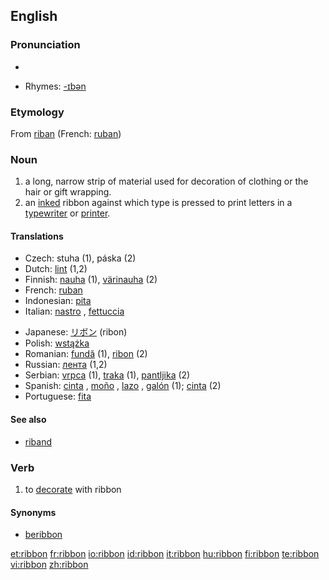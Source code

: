 ==English==
{{wikipedia}}

===Pronunciation===
*{{audio|en-us-ribbon.ogg|Audio (US)}}

*Rhymes: [[Rhymes:English:-ɪbən|-ɪbən]]

===Etymology===
From {{OF.}} [[riban]] (French: [[ruban]])

===Noun===
{{en-noun}}

# a long, narrow strip of material used for decoration of clothing or the hair or gift wrapping.
# an [[inked]] ribbon against which type is pressed to print letters in a [[typewriter]] or [[printer]].

====Translations====
{{top}}
*Czech: stuha (1), páska (2)
*Dutch: [[lint]] {{n}} (1,2)
*Finnish: [[nauha]] (1), [[värinauha]] (2)
*French: [[ruban]] {{m}}
*Indonesian: [[pita]]
*Italian: [[nastro]] {{m}}, [[fettuccia]] {{f}}
{{mid}}
*Japanese: [[リボン]] (ribon)
*Polish: [[wstążka]] {{f}}
*Romanian: [[fundă]] {{f}} (1), [[ribon]] {{n}} (2)
*Russian: [[лента]] {{f}} (1,2)
*Serbian: [[vrpca]] {{f}} (1), [[traka]] {{f}} (1), [[pantljika]] {{f}} (2)
*Spanish: [[cinta]] {{f}}, [[moño]] {{m}}, [[lazo]] {{m}}, [[galón]] {{m}} (1); [[cinta]] {{f}} (2) 
*Portuguese: [[fita]] {{f}}
{{bottom}}

====See also====
*[[riband]]

===Verb===
{{en-verb}}

# to [[decorate]] with ribbon

====Synonyms====
*[[beribbon]]

[[et:ribbon]]
[[fr:ribbon]]
[[io:ribbon]]
[[id:ribbon]]
[[it:ribbon]]
[[hu:ribbon]]
[[fi:ribbon]]
[[te:ribbon]]
[[vi:ribbon]]
[[zh:ribbon]]